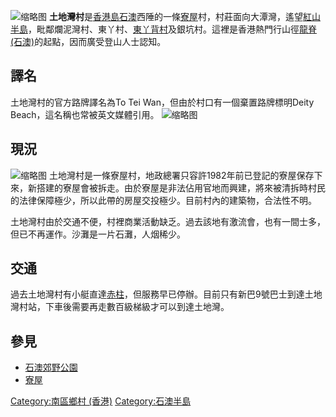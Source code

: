 {{unreferenced|time=2016-06-09T16:24:34+00:00}}
[[File:Toteiwan.jpg|缩略图]]
'''土地灣村'''是[[香港島|香港島]][[石澳|石澳]]西陲的一條[[寮屋|寮屋]]村，村莊面向大潭灣，遙望[[紅山半島|紅山半島]]，毗鄰爛泥灣村、東丫村、[[東丫背村|東丫背村]]及銀坑村。這裡是香港熱門行山徑[[龍脊(石澳)|龍脊(石澳)]]的起點，因而廣受登山人士認知。

==譯名==
土地灣村的官方路牌譯名為To Tei Wan，但由於村口有一個棄置路牌標明Deity Beach，這名稱也常被英文媒體引用。
[[File:Dietybeach.jpg|缩略图]]

==現況==
[[File:Toteiwan_residence.jpg|缩略图]]
土地灣村是一條寮屋村，地政總署只容許1982年前已登記的寮屋保存下來，新搭建的寮屋會被拆走。由於寮屋是非法佔用官地而興建，將來被清拆時村民的法律保障極少，所以此帶的房屋交投極少。目前村內的建築物，合法性不明。

土地灣村由於交通不便，村裡商業活動缺乏。過去該地有激流會，也有一間士多，但已不再運作。沙灘是一片石灘，人烟稀少。

==交通==
過去土地灣村有小艇直達[[赤柱|赤柱]]，但服務早已停辦。目前只有新巴9號巴士到達土地灣村站，下車後需要再走數百級梯級才可以到達土地灣。

==參見==
* [[石澳郊野公園|石澳郊野公園]]
* [[寮屋|寮屋]]

{{stub}}

[[Category:南區鄉村_(香港)|Category:南區鄉村 (香港)]]
[[Category:石澳半島|Category:石澳半島]]